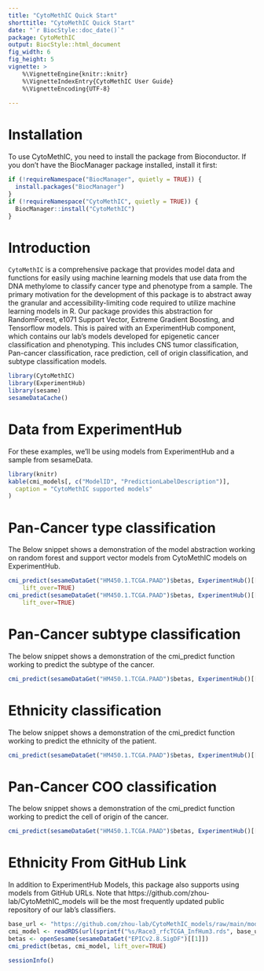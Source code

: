 ```yaml
---
title: "CytoMethIC Quick Start"
shorttitle: "CytoMethIC Quick Start"
date: "`r BiocStyle::doc_date()`"
package: CytoMethIC
output: BiocStyle::html_document
fig_width: 6
fig_height: 5
vignette: >
    %\VignetteEngine{knitr::knitr}
    %\VignetteIndexEntry{CytoMethIC User Guide}
    %\VignetteEncoding{UTF-8}
    
---
```

# Installation

To use CytoMethIC, you need to install the package from Bioconductor. If you
don't have the BiocManager package installed, install it first:

```r
if (!requireNamespace("BiocManager", quietly = TRUE)) {
  install.packages("BiocManager")
}
if (!requireNamespace("CytoMethIC", quietly = TRUE)) {
  BiocManager::install("CytoMethIC")
}
```
# Introduction

`CytoMethIC` is a comprehensive package that provides model data and functions
for easily using machine learning models that use data from the DNA methylome
to classify cancer type and phenotype from a sample. The primary motivation for
the development of this package is to abstract away the granular and
accessibility-limiting code required to utilize machine learning models in
R. Our package provides this abstraction for RandomForest, e1071 Support
Vector, Extreme Gradient Boosting, and Tensorflow models. This is paired with
an ExperimentHub component, which contains our lab's models developed for
epigenetic cancer classification and phenotyping. This includes CNS tumor
classification, Pan-cancer classification, race prediction, cell of origin
classification, and subtype classification models.

```r
library(CytoMethIC)
library(ExperimentHub)
library(sesame)
sesameDataCache()
```

# Data from ExperimentHub

For these examples, we'll be using models from ExperimentHub and a sample from
sesameData.

```r
library(knitr)
kable(cmi_models[, c("ModelID", "PredictionLabelDescription")],
  caption = "CytoMethIC supported models"
)
```

# Pan-Cancer type classification

The Below snippet shows a demonstration of the model abstraction working on
random forest and support vector models from CytoMethIC models on
ExperimentHub.

```r
cmi_predict(sesameDataGet("HM450.1.TCGA.PAAD")$betas, ExperimentHub()[["EH8395"]],
    lift_over=TRUE)
cmi_predict(sesameDataGet("HM450.1.TCGA.PAAD")$betas, ExperimentHub()[["EH8396"]],
    lift_over=TRUE)
```

# Pan-Cancer subtype classification

The below snippet shows a demonstration of the cmi_predict function working to
predict the subtype of the cancer.

```r
cmi_predict(sesameDataGet("HM450.1.TCGA.PAAD")$betas, ExperimentHub()[["EH8422"]])
```

# Ethnicity classification

The below snippet shows a demonstration of the cmi_predict function working to
predict the ethnicity of the patient.

```r
cmi_predict(sesameDataGet("HM450.1.TCGA.PAAD")$betas, ExperimentHub()[["EH8421"]])
```
# Pan-Cancer COO classification

The below snippet shows a demonstration of the cmi_predict function working to
predict the cell of origin of the cancer.

```r
cmi_predict(sesameDataGet("HM450.1.TCGA.PAAD")$betas, ExperimentHub()[["EH8423"]])
```

# Ethnicity From GitHub Link

In addition to ExperimentHub Models, this package also supports using models
from GitHub URLs. Note that https://github.com/zhou-lab/CytoMethIC_models will
be the most frequently updated public repository of our lab's classifiers.

```r
base_url <- "https://github.com/zhou-lab/CytoMethIC_models/raw/main/models"
cmi_model <- readRDS(url(sprintf("%s/Race3_rfcTCGA_InfHum3.rds", base_url)))
betas <- openSesame(sesameDataGet("EPICv2.8.SigDF")[[1]])
cmi_predict(betas, cmi_model, lift_over=TRUE)
```

```r
sessionInfo()
```
